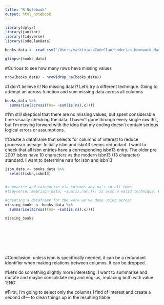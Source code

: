 ```yaml
---
title: "R Notebook"
output: html_notebook
---
```


```r
library(dplyr)
library(janitor)
library(tidyverse)
library(CodeClanData)
```

```r
books_data <- read_csv("/Users/markfojas/CodeClan/codeclan_homework_MarkAntFojas/week1/weekend/books.csv")

glimpse(books_data)

```

#Curious to see how many rows have missing values

```r
nrow(books_data) - nrow(drop_na(books_data))

```

#I don't believe it! No missing data?! Let's try a different technique. Going to attempt an across function and sum missing data across all columns

```r

books_data %>%   
  summarise(across(fns= ~sum(is.na(.x))))
```

#I'm still skeptical that there are no missing values, but spent considerable time visually checking the data. I haven't gone through every single row IRL, but I'm moving forward with the idea that my coding doesn't contain serious logical errors or assumptions.

#Create a dataframe that selects for columns of interest to reduce processor useage. Initially isbn and isbn13 seems redundant. I want to check that all isbn entries have a corresponding isbn13 entry. The older pre 2007 isbns have 10 characters vs the modern isbn13 (13 character) standard. I want to determine na's for isbn and isbn13

```r
isbn_data <- books_data %>% 
  select(isbn,isbn13)


#summarise and categorize via columns any na's in all rows
#tidyverse::map(isbn_data, ~sum(is.na(.))) is also a valid technique. Have used three separate techniques! Q to ask on a tangent: purrr is a tidyverse package, but is it's own library?

#creating a dataframe for the work we've done using across
missing_books <- books_data %>%   
  summarise(across(fns= ~sum(is.na(.x))))

missing_books






  
```

#Conclusion: unless isbn is specifically needed, it can be a redundant identifier when making relations between columns. It can be dropped.

#Let's do something slightly more interesting. I want to summarise and mutate and maybe consolidate eng and eng-us, replacing both with value 'ENG'

#First, I'm going to select only the columns I find of interest and create a second df--- to clean things up in the resulting tibble
